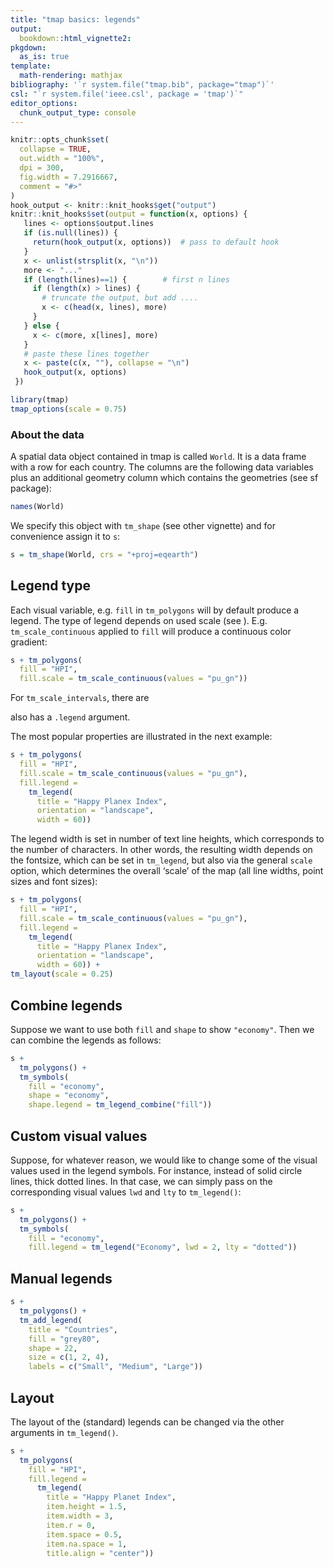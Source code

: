 ```yaml
---
title: "tmap basics: legends"
output: 
  bookdown::html_vignette2:
pkgdown:
  as_is: true
template:
  math-rendering: mathjax
bibliography: '`r system.file("tmap.bib", package="tmap")`'
csl: "`r system.file('ieee.csl', package = 'tmap')`"
editor_options: 
  chunk_output_type: console
---
```


```r
knitr::opts_chunk$set(
  collapse = TRUE,
  out.width = "100%",
  dpi = 300,
  fig.width = 7.2916667,
  comment = "#>"
)
hook_output <- knitr::knit_hooks$get("output")
knitr::knit_hooks$set(output = function(x, options) {
   lines <- options$output.lines
   if (is.null(lines)) {
     return(hook_output(x, options))  # pass to default hook
   }
   x <- unlist(strsplit(x, "\n"))
   more <- "..."
   if (length(lines)==1) {        # first n lines
     if (length(x) > lines) {
       # truncate the output, but add ....
       x <- c(head(x, lines), more)
     }
   } else {
     x <- c(more, x[lines], more)
   }
   # paste these lines together
   x <- paste(c(x, ""), collapse = "\n")
   hook_output(x, options)
 })

```


```r
library(tmap)
tmap_options(scale = 0.75)
```



### About the data

A spatial data object contained in tmap is called `World`. It is a data frame with a row for each country. The columns are the following data variables plus an additional geometry column which contains the geometries (see sf package):

```r
names(World)
```

We specify this object with `tm_shape` (see other vignette) and for convenience assign it to `s`:

```r
s = tm_shape(World, crs = "+proj=eqearth")
```


## Legend type

Each visual variable, e.g. `fill` in `tm_polygons` will by default produce a legend. The type of legend depends on used scale (see \href{https://r-tmap.github.io/tmap/articles/basics_scales}{vignette about scales}). E.g. `tm_scale_continuous` applied to `fill` will produce a continuous color gradient:

```r
s + tm_polygons(
  fill = "HPI",
  fill.scale = tm_scale_continuous(values = "pu_gn"))
```

For `tm_scale_intervals`, there are  



also has a `.legend` argument. 





The most popular properties are illustrated in the next example: 

```r
s + tm_polygons(
  fill = "HPI",
  fill.scale = tm_scale_continuous(values = "pu_gn"),
  fill.legend = 
    tm_legend(
      title = "Happy Planex Index", 
      orientation = "landscape", 
      width = 60))
```

The legend width is set in number of text line heights, which corresponds to the number of characters. In other words, the resulting width depends on the fontsize, which can be set in `tm_legend`, but also via the general `scale` option, which determines the overall 'scale' of the map (all line widths, point sizes and font sizes):

```r
s + tm_polygons(
  fill = "HPI",
  fill.scale = tm_scale_continuous(values = "pu_gn"),
  fill.legend = 
    tm_legend(
      title = "Happy Planex Index", 
      orientation = "landscape", 
      width = 60)) +
tm_layout(scale = 0.25)
```

## Combine legends

Suppose we want to use both `fill` and `shape` to show `"economy"`. Then we can combine the legends as follows:

```r
s + 
  tm_polygons() +
  tm_symbols(
    fill = "economy",
    shape = "economy",
    shape.legend = tm_legend_combine("fill"))
```

## Custom visual values

Suppose, for whatever reason, we would like to change some of the visual values used in the legend symbols. For instance, instead of solid circle lines, thick dotted lines. In that case, we can simply pass on the corresponding visual values `lwd` and `lty` to `tm_legend()`:

```r
s + 
  tm_polygons() +
  tm_symbols(
    fill = "economy",
    fill.legend = tm_legend("Economy", lwd = 2, lty = "dotted"))
```

## Manual legends

```r
s + 
  tm_polygons() +
  tm_add_legend(
    title = "Countries", 
    fill = "grey80", 
    shape = 22, 
    size = c(1, 2, 4), 
    labels = c("Small", "Medium", "Large"))
```


## Layout 

The layout of the (standard) legends can be changed via the other arguments in `tm_legend()`.

```r
s +
  tm_polygons(
  	fill = "HPI",
    fill.legend = 
      tm_legend(
        title = "Happy Planet Index",
        item.height = 1.5,
        item.width = 3,
        item.r = 0, 
        item.space = 0.5, 
        item.na.space = 1, 
        title.align = "center"))
```
